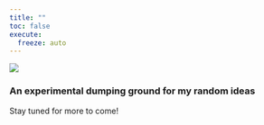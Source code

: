 ```yaml
---
title: ""
toc: false
execute:
  freeze: auto 
---
```

::: {.column-screen}
![](posts/imgs/banner.png){fig-alt="a hand-drawn banner of confetti"}
:::

### An experimental dumping ground for my random ideas
Stay tuned for more to come!
